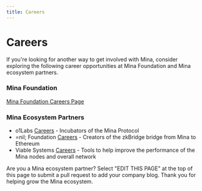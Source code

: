 ```yaml
---
title: Careers
---
```


# Careers

If you're looking for another way to get involved with Mina, consider exploring the following career opportunities at Mina Foundation and Mina ecosystem partners.


### Mina Foundation
[Mina Foundation Careers Page](https://apply.workable.com/mina-foundation/)

### Mina Ecosystem Partners

- o1Labs [Careers](https://boards.greenhouse.io/o1labs) - Incubators of the Mina Protocol
- =nil; Foundation [Careers](https://nil.foundation/careers/) - Creators of the zkBridge bridge from Mina to Ethereum
- Viable Systems [Careers](https://www.viablesystems.io/rust-jobs) - Tools to help improve the performance of the Mina nodes and overall network

Are you a Mina ecosystem partner? Select "EDIT THIS PAGE" at the top of this page to submit a pull request to add your company blog. Thank you for helping grow the Mina ecosystem.
